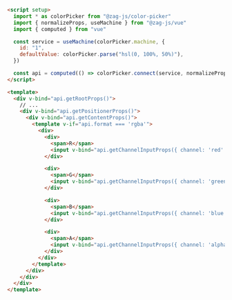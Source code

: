 ```html
<script setup>
  import * as colorPicker from "@zag-js/color-picker"
  import { normalizeProps, useMachine } from "@zag-js/vue"
  import { computed } from "vue"

  const service = useMachine(colorPicker.machine, {
    id: "1",
    defaultValue: colorPicker.parse("hsl(0, 100%, 50%)"),
  })

  const api = computed(() => colorPicker.connect(service, normalizeProps))
</script>

<template>
  <div v-bind="api.getRootProps()">
    // ...
    <div v-bind="api.getPositionerProps()">
      <div v-bind="api.getContentProps()">
        <template v-if="api.format === 'rgba'">
          <div>
            <div>
              <span>R</span>
              <input v-bind="api.getChannelInputProps({ channel: 'red' })" />
            </div>

            <div>
              <span>G</span>
              <input v-bind="api.getChannelInputProps({ channel: 'green' })" />
            </div>

            <div>
              <span>B</span>
              <input v-bind="api.getChannelInputProps({ channel: 'blue' })" />
            </div>

            <div>
              <span>A</span>
              <input v-bind="api.getChannelInputProps({ channel: 'alpha' })" />
            </div>
          </div>
        </template>
      </div>
    </div>
  </div>
</template>
```
